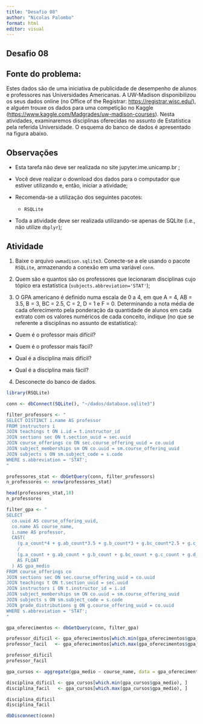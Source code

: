 ---
title: "Desafio 08"
author: "Nicolas Palombo"
format: html
editor: visual
---

## Desafio 08

## **Fonte do problema:**

Estes dados são de uma iniciativa de publicidade de desempenho de alunos e professores nas Universidades Americanas. A UW-Madison disponibilizou os seus dados online (no Office of the Registrar: <https://registrar.wisc.edu/>), e alguém trouxe os dados para uma competição no Kaggle (<https://www.kaggle.com/Madgrades/uw-madison-courses>). Nesta atividades, examinaremos disciplinas oferecidas no assunto de Estatística pela referida Universidade. O esquema do banco de dados é apresentado na figura abaixo.

## **Observações**

-   Esta tarefa não deve ser realizada no site jupyter.ime.unicamp.br ;

-   Você deve realizar o download dos dados para o computador que estiver utilizando e, então, iniciar a atividade;

-   Recomenda-se a utilização dos seguintes pacotes:

    -   `RSQLite`

-   Toda a atividade deve ser realizada utilizando-se apenas de SQLite (i.e., não utilize `dbplyr`);

## **Atividade**

1.  Baixe o arquivo `uwmadison.sqlite3`. Conecte-se a ele usando o pacote `RSQLite`, armazenando a conexão em uma variável `conn`.

2.  Quem são e quantos são os professores que lecionaram disciplinas cujo tópico era estatística (`subjects.abbreviation='STAT'`);

3.  O GPA americano é definido numa escala de 0 a 4, em que A = 4, AB = 3.5, B = 3, BC = 2.5, C = 2, D = 1 e F = 0. Determinando a nota média de cada oferecimento pela ponderação da quantidade de alunos em cada extrato com os valores numéricos de cada conceito, indique (no que se referente a disciplinas no assunto de estatística):

-   Quem é o professor mais difícil?

-   Quem é o professor mais fácil?

-   Qual é a disciplina mais difícil?

-   Qual é a disciplina mais fácil?

4.  Desconecte do banco de dados.

```{r}
library(RSQLite)
```

```{r}
conn <- dbConnect(SQLite(), "~/dados/database.sqlite3")
```

```{r}
filter_professors <- "
SELECT DISTINCT i.name AS professor
FROM instructors i
JOIN teachings t ON i.id = t.instructor_id
JOIN sections sec ON t.section_uuid = sec.uuid
JOIN course_offerings co ON sec.course_offering_uuid = co.uuid
JOIN subject_memberships sm ON co.uuid = sm.course_offering_uuid
JOIN subjects s ON sm.subject_code = s.code
WHERE s.abbreviation = 'STAT';
"

professores_stat <- dbGetQuery(conn, filter_professors)
n_professores <- nrow(professores_stat)

head(professores_stat,10)
n_professores
```

```{r}
filter_gpa <- "
SELECT 
  co.uuid AS course_offering_uuid,
  co.name AS course_name,
  i.name AS professor,
  CAST(
    (g.a_count*4 + g.ab_count*3.5 + g.b_count*3 + g.bc_count*2.5 + g.c_count*2 + g.d_count*1 + g.f_count*0)
    / 
    (g.a_count + g.ab_count + g.b_count + g.bc_count + g.c_count + g.d_count + g.f_count)
    AS FLOAT
  ) AS gpa_medio
FROM course_offerings co
JOIN sections sec ON sec.course_offering_uuid = co.uuid
JOIN teachings t ON t.section_uuid = sec.uuid
JOIN instructors i ON t.instructor_id = i.id
JOIN subject_memberships sm ON co.uuid = sm.course_offering_uuid
JOIN subjects s ON sm.subject_code = s.code
JOIN grade_distributions g ON g.course_offering_uuid = co.uuid
WHERE s.abbreviation = 'STAT';
"

gpa_oferecimentos <- dbGetQuery(conn, filter_gpa)
```

```{r}
professor_dificil <- gpa_oferecimentos[which.min(gpa_oferecimentos$gpa_medio), c("professor","gpa_medio")]
professor_facil   <- gpa_oferecimentos[which.max(gpa_oferecimentos$gpa_medio), c("professor","gpa_medio")]

professor_dificil
professor_facil
```

```{r}
gpa_cursos <- aggregate(gpa_medio ~ course_name, data = gpa_oferecimentos, FUN = mean)

disciplina_dificil <- gpa_cursos[which.min(gpa_cursos$gpa_medio), ]
disciplina_facil   <- gpa_cursos[which.max(gpa_cursos$gpa_medio), ]

disciplina_dificil
disciplina_facil
```

```{r}
dbDisconnect(conn)
```
